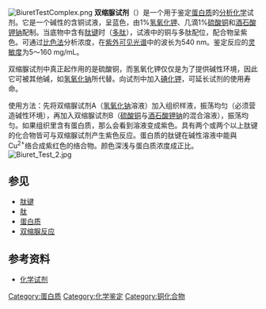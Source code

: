 [[File:BiuretTestComplex.png|right]]
'''双缩脲试剂'''（{{lang-en|Biuret reagent}}）是一个用于鉴定[[蛋白质|蛋白质]]的[[分析化学|分析化学]]试剂。它是一个碱性的含铜试液，呈蓝色，由1%[[氢氧化钾|氢氧化钾]]、几滴1%[[硫酸铜|硫酸铜]]和[[酒石酸钾钠|酒石酸钾钠]]配制。当底物中含有[[肽键|肽键]]时（[[多肽|多肽]]），试液中的铜与多肽配位，配合物呈紫色。可通过[[比色法|比色法]]分析浓度，在[[紫外可见光谱|紫外可见光谱]]中的波长为540 nm。鉴定反应的[[灵敏度|灵敏度]]为5～160 mg/mL。

双缩脲试剂中真正起作用的是硫酸铜，而氢氧化钾仅仅是为了提供碱性环境，因此它可被其他碱，如[[氢氧化钠|氢氧化钠]]所代替。向试剂中加入[[碘化钾|碘化钾]]，可延长试剂的使用寿命。

使用方法：先将双缩脲试剂A（[[氢氧化钠|氢氧化钠]]溶液）加入组织样液，振荡均匀（必须营造碱性环境），再加入双缩脲试剂B（[[硫酸铜|硫酸铜]]与[[酒石酸钾钠|酒石酸钾钠]]的混合溶液），振荡均匀。如果组织里含有蛋白质，那么会看到溶液变成紫色。具有两个或两个以上肽键的化合物皆可与双缩脲试剂产生紫色反应。蛋白质的肽键在碱性溶液中能與Cu<sup>2+</sup>络合成紫红色的络合物。颜色深浅与蛋白质浓度成正比。
[[File:Biuret_Test_2.jpg|right]]

==参见==
*[[肽键|肽键]]
*[[肽|肽]]
*[[蛋白质|蛋白质]]
*[[双缩脲反应|双缩脲反应]]
==参考资料==
*[https://web.archive.org/web/20100213004815/http://faculty.mansfield.edu/bganong/biochemistry/reagents.htm 化学试剂]

[[Category:蛋白质|Category:蛋白质]]
[[Category:化学鉴定|Category:化学鉴定]]
[[Category:铜化合物|Category:铜化合物]]
{{chem-stub}}